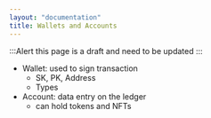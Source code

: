 ```yaml
---
layout: "documentation"
title: Wallets and Accounts
---
```


:::Alert
this page is a draft and need to be updated
:::

- Wallet: used to sign transaction
  - SK, PK, Address
  - Types
- Account: data entry on the ledger
  - can hold tokens and NFTs
